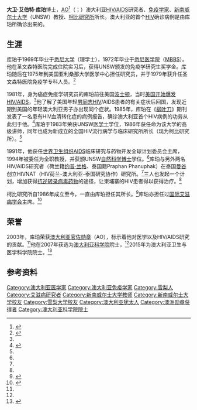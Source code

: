 {{orphan|time=2016-06-24}}
{{Infobox Biography
| subject_name   = 大衛·庫珀
| image_name     = 
| image_size     = 
| image_caption  =
| date_of_birth  = 1949年4月19日
| place_of_birth = {{AUS}}悉尼
| date_of_death  = 2018年3月18日（68歲）
| place_of_death = 
| occupation     = 澳大利亚[[免疫学|免疫学家]]
}}

'''大卫·艾伯特·库珀'''博士，[[澳大利亚勋章|AO]]<ref name=faa>{{cite web|url=http://www.sciencearchive.org.au/fellows/elected/2007.html|title=Fellows Elected in 2007|publisher=[[澳洲科学院|Australian Academy of Science]]|accessdate=13 June 2016|deadurl=yes|archiveurl=https://web.archive.org/web/20160401104601/http://sciencearchive.org.au/fellows/elected/2007.html|archivedate=2016年4月1日}}</ref>（{{lang-en|David Albert Cooper}}；{{bd|1949年|4月19日|2018年|3月13日|catIdx=Cooper}}）澳大利亚[[HIV/AIDS|HIV/AIDS]]研究者、[[免疫学|免疫学家]]、[[新南威尔士大学|新南威尔士大学]]（UNSW）教授、[[柯比研究所|柯比研究所]]所长。澳大利亚的首个[[HIV|HIV]]确诊病例是由库珀所确诊出来的。

==生涯==
库珀于1969年毕业于[[悉尼大学|悉尼大学]]（理学士），1972年毕业于[[悉尼医学院|悉尼医学院]]（[[MBBS|MBBS]]）。他在圣文森特医院完成住院实习后，获得UNSW颁发的免疫学研究生奖学金。库珀随后在1975年到美国亚利桑那大学医学中心担任研究员，并于1979年获升任圣文森特医院免疫学专科人员。<ref name=syd>{{cite web|url=https://sydney.edu.au/medicine/museum/mwmuseum/index.php/Cooper,_David_Albert|title=Cooper, David Albert|publisher=Sydney Medical School|first=Lise|last=Mellor|year=2008|accessdate=13 June 2016|archive-date=2020-03-06|archive-url=https://web.archive.org/web/20200306032016/https://sydney.edu.au/medicine/museum/mwmuseum/index.php/Cooper,_David_Albert|dead-url=no}}</ref>

1981年，身为癌症免疫学研究员的库珀前往美国[[波士顿|波士顿]]，当时[[美国艾滋病疫情|美国开始爆发HIV/AIDS]]，<ref name=syd/>他了解了美国年轻[[男同志|男同志]]HIV/AIDS患者的有关症状后回国，发现近期到美国的年轻澳大利亚男子亦出现同个症状。1985年，库珀在《[[柳叶刀_(杂志)|柳叶刀]]》期刊发表了一名患有HIV血清转化症的病例报告，确诊澳大利亚首个HIV病例的功劳从此归于他。<ref name=abc>{{cite web|url=http://www.abc.net.au/radionational/programs/sundayprofile/professor-david-cooper-on-fighting-hivaids-for-three-decades/6489402|work=ABC News|title=Professor David Cooper on fighting HIV/AIDS for three decades|first=Belinda|last=Sommer|date=22 May 2015|accessdate=13 June 2016|archive-date=2017-12-04|archive-url=https://web.archive.org/web/20171204090203/http://www.abc.net.au/radionational/programs/sundayprofile/professor-david-cooper-on-fighting-hivaids-for-three-decades/6489402|dead-url=no}}</ref>库珀于1983年荣获UNSW[[医学士|医学士]]学位，1986年获任命为该大学的高级讲师，同年也成为新成立的全国HIV流行病学与临床研究所所长（现为柯比研究所）。<ref name=syd/>

1991年，他获任[[世界卫生组织|世界卫生组织]]AIDS临床研究与药物开发全球计划委员会主席，1994年被委任为全职教授，并获颁UNSW[[自然科学博士|自然科学博士]]学位。<ref name=syd/>库珀与另外两名HIV/AIDS研究者（荷兰籍[[约普·兰格|约普·兰格]]、泰国籍Praphan Phanuphak）在泰国[[曼谷|曼谷]]创立HIVNAT（HIV荷兰-澳大利亚-泰国研究协作）研究所。<ref name=abc/>三人也发起一个计划，增加获得[[抗逆转录病毒药物|抗逆转录病毒药物]]的途径，让柬埔寨的HIV患者得以获得治疗。<ref name=syd/>

柯比研究所自1986年成立至今，一直由库珀担任其所长。<ref>{{cite web|url=http://kirby.unsw.edu.au/content/about-kirby-institute|publisher=Kirby Institute|title=About the Kirby Institute|accessdate=13 June 2016|deadurl=yes|archiveurl=https://web.archive.org/web/20160816172405/http://kirby.unsw.edu.au/content/about-kirby-institute|archivedate=2016年8月16日}}</ref>库珀亦担任过[[国际艾滋病学会|国际艾滋病学会]]主席。<ref>{{cite web|url=http://www.medscape.org/viewarticle/484323|title=Antiretroviral Drug Access in the Developing World: An Expert Interview With David Cooper, MD|publisher=Medscape|first=Mark|last=Wainberg|year=2004|accessdate=13 June 2016|archive-date=2015-09-16|archive-url=https://web.archive.org/web/20150916051715/http://www.medscape.org/viewarticle/484323|dead-url=no}}</ref>

==荣誉==
2003年，库珀荣获[[澳大利亚勋章|澳大利亚官佐勋章]]（AO），标示着他对医学以及HIV/AIDS研究的贡献。<ref name=syd/>他在2007年获选为[[澳大利亚科学院|澳大利亚科学院]]院士，<ref name=faa/>2015年为澳大利亚卫生与医学科学院院士。<ref>{{cite press release|url=http://kirby.unsw.edu.au/news/professor-david-cooper-announced-inaugural-fellow-australian-academy-health-and-medical|title=Professor David Cooper announced as inaugural Fellow of the Australian Academy of Health and Medical Sciences|date=8 April 2015|publisher=Kirby Institute|accessdate=13 June 2016|archive-date=2019-03-25|archive-url=https://web.archive.org/web/20190325235349/https://kirby.unsw.edu.au/news/professor-david-cooper-announced-inaugural-fellow-australian-academy-health-and-medical|dead-url=no}}</ref>

==参考资料==
{{reflist}}

{{DEFAULTSORT:Cooper, David A.}}
[[Category:澳大利亚医学家|Category:澳大利亚医学家]]
[[Category:澳大利亚免疫学家|Category:澳大利亚免疫学家]]
[[Category:雪梨人|Category:雪梨人]]
[[Category:艾滋病研究者|Category:艾滋病研究者]]
[[Category:新南威尔士大学教师|Category:新南威尔士大学教师]]
[[Category:新南威尔士大学校友|Category:新南威尔士大学校友]]
[[Category:雪梨大学校友|Category:雪梨大学校友]]
[[Category:澳大利亚犹太人|Category:澳大利亚犹太人]]
[[Category:澳洲勋章获得者|Category:澳洲勋章获得者]]
[[Category:澳大利亚科学院院士|Category:澳大利亚科学院院士]]